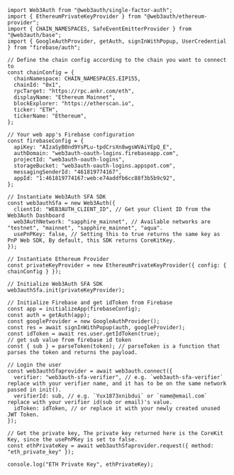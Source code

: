 ```tsx title="Firebase JWT Example"
import Web3Auth from "@web3auth/single-factor-auth";
import { EthereumPrivateKeyProvider } from "@web3auth/ethereum-provider";
import { CHAIN_NAMESPACES, SafeEventEmitterProvider } from "@web3auth/base";
import { GoogleAuthProvider, getAuth, signInWithPopup, UserCredential } from "firebase/auth";

// Define the chain config according to the chain you want to connect to
const chainConfig = {
  chainNamespace: CHAIN_NAMESPACES.EIP155,
  chainId: "0x1",
  rpcTarget: "https://rpc.ankr.com/eth",
  displayName: "Ethereum Mainnet",
  blockExplorer: "https://etherscan.io",
  ticker: "ETH",
  tickerName: "Ethereum",
};

// Your web app's Firebase configuration
const firebaseConfig = {
  apiKey: "AIzaSyB0nd9YsPLu-tpdCrsXn8wgsWVAiYEpQ_E",
  authDomain: "web3auth-oauth-logins.firebaseapp.com",
  projectId: "web3auth-oauth-logins",
  storageBucket: "web3auth-oauth-logins.appspot.com",
  messagingSenderId: "461819774167",
  appId: "1:461819774167:web:e74addfb6cc88f3b5b9c92",
};

// Instantiate Web3Auth SFA SDK
const web3authSfa = new Web3Auth({
  clientId: "WEB3AUTH_CLIENT_ID", // Get your Client ID from the Web3Auth Dashboard
  web3AuthNetwork: "sapphire_mainnet", // Available networks are "testnet", "mainnet", "sapphire_mainnet", "aqua".
  usePnPKey: false, // Setting this to true returns the same key as PnP Web SDK, By default, this SDK returns CoreKitKey.
});

// Instantiate Ethereum Provider
const privateKeyProvider = new EthereumPrivateKeyProvider({ config: { chainConfig } });

// Initialize Web3Auth SFA SDK
web3authSfa.init(privateKeyProvider);

// Initialize Firebase and get idToken from Firebase
const app = initializeApp(firebaseConfig);
const auth = getAuth(app);
const googleProvider = new GoogleAuthProvider();
const res = await signInWithPopup(auth, googleProvider);
const idToken = await res.user.getIdToken(true);
// get sub value from firebase id token
const { sub } = parseToken(token); // parseToken is a function that parses the token and returns the payload.

// Login the user
const web3authSfaprovider = await web3auth.connect({
  verifier: "web3auth-sfa-verifier", // e.g. `web3auth-sfa-verifier` replace with your verifier name, and it has to be on the same network passed in init().
  verifierId: sub, // e.g. `Yux1873xnibdui` or `name@email.com` replace with your verifier id(sub or email)'s value.
  idToken: idToken, // or replace it with your newly created unused JWT Token.
});

// Get the private key, The private key returned here is the CoreKit Key, since the usePnPKey is set to false.
const ethPrivateKey = await web3authSfaprovider.request({ method: "eth_private_key" });

console.log("ETH Private Key", ethPrivateKey);
```

